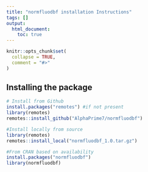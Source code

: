 ```yaml
---
title: "normfluodbf installation Instructions"
tags: []
output:
  html_document:
    toc: true
---
```


```r
knitr::opts_chunk$set(
  collapse = TRUE,
  comment = "#>"
)
```

## Installing the package
```r
# Install from Github
install.packages("remotes") #if not present
library(remotes)
remotes::install_github("AlphaPrime7/normfluodbf")

#Install locally from source
library(remotes)
remotes::install_local("normfluodbf_1.0.tar.gz")

#From CRAN based on availability
install.packages("normfluodbf")
library(normfluodbf)
```
